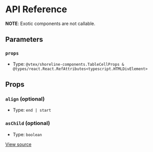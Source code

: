 # API Reference

**NOTE**: Exotic components are not callable.

## Parameters

### `props`

- Type: `@vtex/shoreline-components.TableCellProps & @types/react.React.RefAttributes<typescript.HTMLDivElement>`

## Props

### `align` (optional)

- Type: `end | start`

### `asChild` (optional)

- Type: `boolean`

[View source](https://github.com/vtex/shoreline/blob/9d89b10f5/packages/components/src/table/table-cell.tsx#L5)
